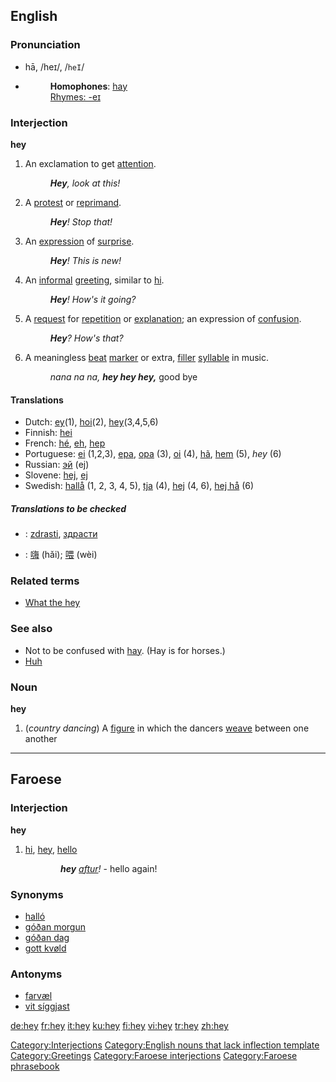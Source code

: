 {{wikipedia}}
==English==

===Pronunciation===
*hā, /heɪ/, /<tt>heI</tt>/
*{{audio|en-us-hey.ogg|Audio (US)}}
*:'''Homophones''': [[hay]]
*:[[Rhymes:English:-eɪ|Rhymes: -eɪ]]

===Interjection===
'''hey'''

# An exclamation to get [[attention]].
#: '''''Hey''', look at this!''
# A [[protest]] or [[reprimand]].
#: '''''Hey'''! Stop that!''
# An [[expression]] of [[surprise]].
#: '''''Hey'''! This is new!''
# An [[informal]] [[greeting]], similar to [[hi]].
#: '''''Hey'''! How's it going?''
# A [[request]] for [[repetition]] or [[explanation]]; an expression of [[confusion]].
#: '''''Hey'''?  How's that?''
# A meaningless [[beat]] [[marker]] or extra, [[filler]] [[syllable]] in music.
#: ''nana na na, '''hey hey hey,''''' good bye

====Translations====
{{top}}
*Dutch: [[ey]](1), [[hoi]](2), [[hey]](3,4,5,6)
*Finnish: [[hei]]
*French: [[hé]], [[eh]], [[hep]]
*Portuguese: [[ei]] (1,2,3), [[epa]], [[opa]] (3), [[oi]] (4), [[hã]], [[hem]] (5), ''hey'' (6)
*Russian: [[эй]] (ej)
*Slovene: [[hej]], [[ej]]
*Swedish: [[hallå]] (1, 2, 3, 4, 5), [[tja]] (4), [[hej]] (4, 6), [[hej hå]] (6)
{{bottom}}

=====Translations to be checked=====
{{checktrans}}
*{{ttbc|Bulgarian}}: [[zdrasti]], [[здрасти]]
*{{ttbc|Chinese}}: [[嗨]] (hǎi); [[喂]] (wèi)

===Related terms===
*[[What the hey]]

===See also===
*Not to be confused with [[hay]].  (Hay is for horses.)
*[[huh|Huh]]

===Noun===
'''hey'''

# (''country dancing'') A [[figure]] in which the dancers [[weave]] between one another

[[Category:Interjections]]
[[Category:English nouns that lack inflection template]]
[[Category:Greetings]]

----

==Faroese==

===Interjection===
'''hey'''

# [[hi]], [[hey]], [[hello]]
::'''''hey''' [[aftur]]!'' - hello again!

===Synonyms===
*[[halló]]
*[[góðan morgun]]
*[[góðan dag]]
*[[gott kvøld]]

===Antonyms===
*[[farvæl]]
*[[vit síggjast]]

[[Category:Faroese interjections]]
[[Category:Faroese phrasebook]]

[[de:hey]]
[[fr:hey]]
[[it:hey]]
[[ku:hey]]
[[fi:hey]]
[[vi:hey]]
[[tr:hey]]
[[zh:hey]]